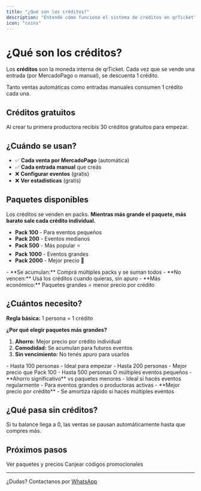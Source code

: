 ```yaml
---
title: "¿Qué son los créditos?"
description: "Entendé cómo funciona el sistema de créditos en qrTicket"
icon: "coins"
---
```


# ¿Qué son los créditos?

Los **créditos** son la moneda interna de qrTicket. Cada vez que se vende una entrada (por MercadoPago o manual), se descuenta 1 crédito.

<Card title="1 crédito = 1 entrada vendida" icon="coin">
  Tanto ventas automáticas como entradas manuales consumen 1 crédito cada una.
</Card>

## Créditos gratuitos

<Card title="30 créditos de regalo" icon="gift">
  Al crear tu primera productora recibís 30 créditos gratuitos para empezar.
</Card>

## ¿Cuándo se usan?

- ✅ **Cada venta por MercadoPago** (automática)
- ✅ **Cada entrada manual** que creás
- ❌ **Configurar eventos** (gratis)
- ❌ **Ver estadísticas** (gratis)

## Paquetes disponibles

Los créditos se venden en packs. **Mientras más grande el paquete, más barato sale cada crédito individual.**

- **Pack 100** - Para eventos pequeños
- **Pack 200** - Eventos medianos
- **Pack 500** - Más popular ⭐
- **Pack 1000** - Eventos grandes
- **Pack 2000** - Mejor precio 💎

<Card title="Ventajas de los paquetes" icon="piggy-bank">
  - **Se acumulan:** Comprá múltiples packs y se suman todos
  - **No vencen:** Usá los créditos cuando quieras, sin apuro
  - **Más económico:** Paquetes grandes = menor precio por crédito
</Card>

## ¿Cuántos necesito?

**Regla básica:** 1 persona = 1 crédito

**¿Por qué elegir paquetes más grandes?**

1. **Ahorro:** Mejor precio por crédito individual
2. **Comodidad:** Se acumulan para futuros eventos
3. **Sin vencimiento:** No tenés apuro para usarlos

<AccordionGroup>
  <Accordion title="Pack 100 - Eventos pequeños">
    - Hasta 100 personas
    - Ideal para empezar
  </Accordion>
  <Accordion title="Pack 200 - Eventos medianos">
    - Hasta 200 personas
    - Mejor precio que Pack 100
  </Accordion>
  <Accordion title="Pack 500 ⭐ - Más elegido">
    - Hasta 500 personas O múltiples eventos pequeños
    - **Ahorro significativo** vs paquetes menores
    - Ideal si hacés eventos regularmente
  </Accordion>
  <Accordion title="Pack 1000/2000 - Máximo ahorro">
    - Para eventos grandes o productoras activas
    - **Mejor precio por crédito**
    - Se amortiza rápido si hacés múltiples eventos
  </Accordion>
</AccordionGroup>

## ¿Qué pasa sin créditos?

<Warning>
  Si tu balance llega a 0, las ventas se pausan automáticamente hasta que
  compres más.
</Warning>

## Próximos pasos

<CardGroup cols={2}>
  <Card title="Comprar créditos" icon="cart-circle-plus" href="/credits/credits-purchase">
    Ver paquetes y precios
  </Card>
  <Card title="Usar cupones" icon="ticket" href="/credits/coupons">
    Canjear códigos promocionales
  </Card>
</CardGroup>

---

¿Dudas? Contactanos por [WhatsApp](https://wa.me/5491122503348)